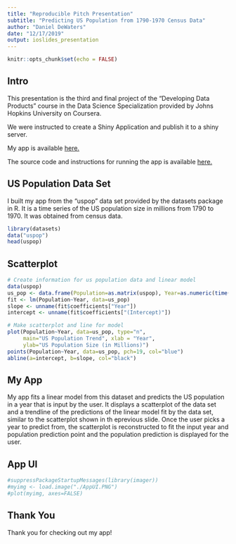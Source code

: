 ```yaml
---
title: "Reproducible Pitch Presentation"
subtitle: "Predicting US Population from 1790-1970 Census Data"
author: "Daniel DeWaters"
date: "12/17/2019"
output: ioslides_presentation
---
```


```r
knitr::opts_chunk$set(echo = FALSE)
```

## Intro

This presentation is the third and final project of the "Developing Data Products" course in the Data Science Specialization provided by Johns Hopkins University on Coursera.

We were instructed to create a Shiny Application and publish it to a shiny server.

My app is available [here.](https://dandewaters.shinyapps.io/predictUSpop/)

The source code and instructions for running the app is available [here.](https://github.com/dandewaters/Developing-Data-Products-Course-Projects)

## US Population Data Set
 
I built my app from the "uspop" data set provided by the datasets package in R. It is a time series of the US population size in millions from 1790 to 1970. It was obtained from census data.

```r
library(datasets)
data("uspop")
head(uspop)
```

## Scatterplot

```r
# Create information for us population data and linear model
data(uspop)
us_pop <- data.frame(Population=as.matrix(uspop), Year=as.numeric(time(uspop)))
fit <- lm(Population~Year, data=us_pop)
slope <- unname(fit$coefficients["Year"])
intercept <- unname(fit$coefficients["(Intercept)"])

# Make scatterplot and line for model
plot(Population~Year, data=us_pop, type="n",
     main="US Population Trend", xlab = "Year",
     ylab="US Population Size (in Millions)")
points(Population~Year, data=us_pop, pch=19, col="blue")
abline(a=intercept, b=slope, col="black")
```

## My App

My app fits a linear model from this dataset and predicts the US population in a year that is input by the user. It displays a scatterplot of the data set and a trendline of the predictions of the linear model fit by the data set, similar to the scatterplot shown in th eprevious slide. Once the user picks a year to predict from, the scatterplot is reconstructed to fit the input year and population prediction point and the population prediction is displayed for the user.

## App UI
```r
#suppressPackageStartupMessages(library(imager))
#myimg <- load.image("./AppUI.PNG")
#plot(myimg, axes=FALSE)
```

## Thank You

Thank you for checking out my app!

